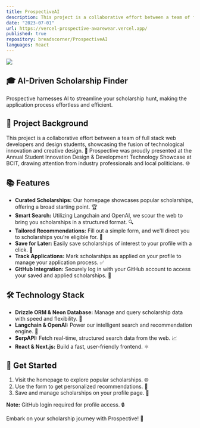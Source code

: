 ```yaml
---
title: ProspectiveAI
description: This project is a collaborative effort between a team of full stack web developers and design students, showcasing technological innovation and creative design. 
date: "2023-07-01"
url: https://vercel-prospective-awarewear.vercel.app/
published: true
repository: breadscorner/ProspectiveAI
languages: React
---
```



 [![](https://highstorm.app/og.png)](https://highstorm.app) 

## 🎓 AI-Driven Scholarship Finder 

Prospective harnesses AI to streamline your scholarship hunt, making the application process effortless and efficient.

## 🤝 Project Background

This project is a collaborative effort between a team of full stack web developers and design students, showcasing the fusion of technological innovation and creative design. 🚀 Prospective was proudly presented at the Annual Student Innovation Design & Development Technology Showcase at BCIT, drawing attention from industry professionals and local politicians. 🌐

## 📚 Features

- **Curated Scholarships:** Our homepage showcases popular scholarships, offering a broad starting point. 🏆
- **Smart Search:** Utilizing Langchain and OpenAI, we scour the web to bring you scholarships in a structured format. 🔍
- **Tailored Recommendations:** Fill out a simple form, and we'll direct you to scholarships you're eligible for. 🎯
- **Save for Later:** Easily save scholarships of interest to your profile with a click. 💾
- **Track Applications:** Mark scholarships as applied on your profile to manage your application process. ✅
- **GitHub Integration:** Securely log in with your GitHub account to access your saved and applied scholarships. 🔐

## 🛠 Technology Stack

- **Drizzle ORM & Neon Database:** Manage and query scholarship data with speed and flexibility. 💼
- **Langchain & OpenAI:** Power our intelligent search and recommendation engine. 🧠
- **SerpAPI:** Fetch real-time, structured search data from the web. 📈
- **React & Next.js:** Build a fast, user-friendly frontend. ⚛️

## 🚀 Get Started

1. Visit the homepage to explore popular scholarships. 🌐
2. Use the form to get personalized recommendations. 👤
3. Save and manage scholarships on your profile page. 📁

**Note:** GitHub login required for profile access. 🔒

Embark on your scholarship journey with Prospective! 🎉